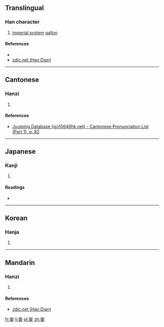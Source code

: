 ==Translingual==

===Han character===
{{Han char|rn=30|rad=口|as=10|sn=13|four=|canj=大口人一月 (KROMB)|ids=⿰[[加]][[侖]]}}

# {{context|archaic abbreviation|lang=mul}} [[imperial system]] [[gallon]]

====References====
* {{Han ref|kx=0204.111|dkj=04136|hdz=10379.031|uh=55E7|ud=21991|bh=A25F|bd=41567}}
*[http://www.zdic.net/zd/zi/ZdicE5Zdic97ZdicA7.htm zdic.net (Han Dian)]

----

==Cantonese==

===Hanzi===
{{yue-hanzi|jyut=[[gaa1]] [[leon4]]|y=ga1 leun4}}

# {{defn|lang=yue|sort=口10}}

====References====
*[http://www.iso10646hk.net/jp/document/download.jsp Jyutping Database (iso10646hk.net) - Cantonese Pronunciation List (Part 1), p. 82]

----

==Japanese==

===Kanji===
{{ja-kanji|grade=|rs=口10}}

# {{defn|lang=ja|sort=口10}}

====Readings====
* {{ja-readings|on=|kun=[[がろん]] (garon)}}

----

==Korean==

===Hanja===
{{ko-hanja|hangeul=륜|rv=ryun|mr=ryun|y=lyun}}

# {{defn|lang=ko|sort=口10}}

----

==Mandarin==

===Hanzi===
{{cmn-hanzi|pin=[[jiālún]] ([[jia1]] [[lun2]])|wg=chia<sup>1</sup>lun<sup>2</sup>}}

# {{defn|lang=cmn|sort=口10}}

====References====
*[http://www.zdic.net/zd/zi/ZdicE5Zdic97ZdicA7.htm zdic.net (Han Dian)]

[[fr:嗧]]
[[li:嗧]]
[[pl:嗧]]
[[zh:嗧]]